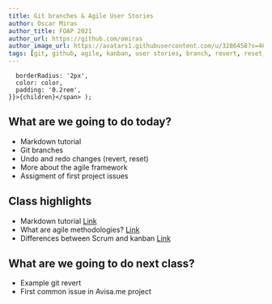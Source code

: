```yaml
---
title: Git branches & Agile User Stories 
author: Oscar Miras
author_title: FOAP 2021
author_url: https://github.com/omiras
author_image_url: https://avatars1.githubusercontent.com/u/3286458?s=460&v=4
tags: [git, github, agile, kanban, user stories, branch, revert, reset, checkout, merge]
---
```


      borderRadius: '2px',
      color: color,
      padding: '0.2rem',
    }}>{children}</span> );

## __<Highlight color="#ff8000">What are we going to do today?</Highlight>__

* Markdown tutorial
* Git branches 
* Undo and redo changes (revert, reset)
* More about the agile framework
* Assigment of first project issues

## __<Highlight color="#ff8000">Class highlights</Highlight>__ 

* Markdown tutorial [Link](https://www.markdowntutorial.com/)
* What are agile methodologies? [Link](https://www.atlassian.com/es/agile)
* Differences between Scrum and kanban [Link](https://www.youtube.com/watch?v=BWyMyq4xu48)


## __<Highlight color="#ff8000">What are we going to do next class?</Highlight>__

* Example git revert
* First common issue in Avisa.me project









